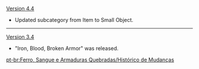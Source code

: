 {{Change History/Header}}
[[Version 4.4]]
* Updated subcategory from Item to Small Object.
----
[[Version 3.4]]
* "Iron, Blood, Broken Armor" was released.
<noinclude>
[[pt-br:Ferro, Sangue e Armaduras Quebradas/Histórico de Mudanças]]
</noinclude>